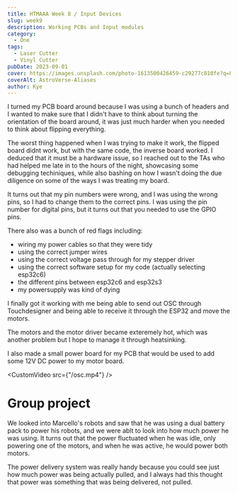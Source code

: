 ```yaml
---
title: HTMAAA Week 8 / Input Devices
slug: week9
description: Working PCBs and Input modules
category:
  - One
tags:
  - Laser Cutter
  - Vinyl Cutter
pubDate: 2023-09-01
cover: https://images.unsplash.com/photo-1613500426459-c29277c810fe?q=80&w=3270&h=1102&auto=format&fit=crop&ixlib=rb-4.0.3&ixid=M3wxMjA3fDB8MHxwaG90by1wYWdlfHx8fGVufDB8fHx8fA%3D%3D
coverAlt: AstroVerse-Aliases
author: Kye
---
```








I turned my PCB board around because I was using a bunch of headers and I wanted to make sure that I didn't have to think about turning the orientation of the board around, it was just much harder when you needed to think about flipping everything.

<OptimizedCover src={milling} alt="milling"  />

The worst thing happened when I was trying to make it work, the flipped board didnt work, but with the same code, the inverse board worked. I deduced that it must be a hardware issue, so I reached out to the TAs who had helped me late in to the hours of the night, showcasing some debugging techiniques, while also bashing on how I wasn't doing the due diligence on some of the ways I was treating my board.

<OptimizedCover src={debug} alt="debug"  />

It turns out that my pin numbers were wrong, and I was using the wrong pins, so I had to change them to the correct pins.
I was using the pin number for digital pins, but it turns out that you needed to use the GPIO pins.

There also was a bunch of red flags including:
- wiring my power cables so that they were tidy
- using the correct jumper wires
- using the correct voltage pass through for my stepper driver
- using the correct software setup for my code (actually selecting esp32c6)
- the different pins between esp32c6 and esp32s3
- my powersupply was kind of dying


I finally got it working with me being able to send out OSC through Touchdesigner and being able to receive it through the ESP32 and move the motors.

The motors and the motor driver became exteremely hot, which was another problem but I hope to manage it through heatsinking.

I also made a small power board for my PCB that would be used to add some 12V DC power to my motor board.


<CustomVideo src={"/osc.mp4"} />


# Group project

We looked into Marcello's robots and saw that he was using a dual battery pack to power his robots, and we were ablt to look into how much power he was using. It turns out that the power fluctuated when he was idle, only powering one of the motors, and when he was active, he would power both motors.

The power delivery system was really handy because you could see just how much power was being actually pulled, and I always had this thought that power was something that was being delivered, not pulled.

<OptimizedCover src={group} alt="group"  />

